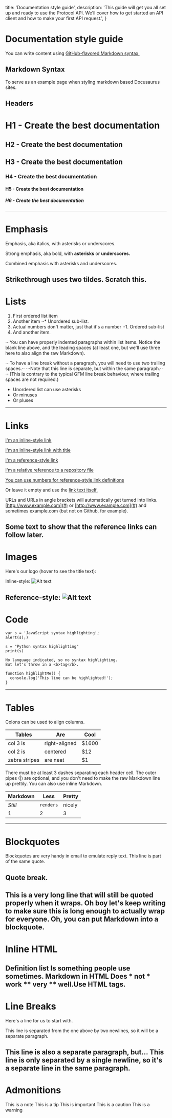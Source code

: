   title: 'Documentation style guide',
  description:
    'This guide will get you all set up and ready to use the Protocol API. We’ll cover how to get started an API client and how to make your first API request.',
}

# Documentation style guide

You can write content using [GitHub-flavored Markdown syntax.](https://github.github.com/gfm/)

## Markdown Syntax
To serve as an example page when styling markdown based Docusaurus sites.
## Headers
H1 - Create the best documentation
===============
H2 - Create the best documentation
---------------
## H3 - Create the best documentation
### H4 - Create the best documentation
#### H5 - Create the best documentation
##### H6 - Create the best documentation

---
# Emphasis

Emphasis, aka italics, with asterisks or underscores.

Strong emphasis, aka bold, with **asterisks** or **underscores.**

Combined emphasis with asterisks and underscores.

Strikethrough uses two tildes. Scratch this.
---
# Lists
1. First ordered list item
2. Another item ⋅⋅* Unordered sub-list.
3. Actual numbers don't matter, just that it's a number ⋅⋅1. Ordered sub-list
4. And another item.

⋅⋅⋅You can have properly indented paragraphs within list items. Notice the blank line above, and the leading spaces (at least one, but we'll use three here to also align the raw Markdown).

⋅⋅⋅To have a line break without a paragraph, you will need to use two trailing spaces.⋅⋅ ⋅⋅⋅Note that this line is separate, but within the same paragraph.⋅⋅ ⋅⋅⋅(This is contrary to the typical GFM line break behaviour, where trailing spaces are not required.)

- Unordered list can use asterisks
- Or minuses
- Or pluses
---
# Links
[I'm an inline-style link](#)

[I'm an inline-style link with title](#)

[I'm a reference-style link](#)

[I'm a relative reference to a repository file](#)

[You can use numbers for reference-style link definitions](https://slashdot.org/)

Or leave it empty and use the [link text itself.](#)

URLs and URLs in angle brackets will automatically get turned into links. [http://www.example.com](#) or [http://www.example.com](#) and sometimes example.com (but not on Github, for example).

Some text to show that the reference links can follow later.
---
# Images

Here's our logo (hover to see the title text):

Inline-style: ![Alt text](/icon48.png "title")

Reference-style: ![Alt text](/icon48.png "title")
---
# Code

```tsx
var s = 'JavaScript syntax highlighting';
alert(s);)
```
```tsx
s = "Python syntax highlighting"
print(s)
```
```tsx
No language indicated, so no syntax highlighting.
But let's throw in a <b>tag</b>.
```
```tsx
function highlightMe() {
  console.log('This line can be highlighted!');
}
```
---
# Tables

Colons can be used to align columns.

| Tables | Are | Cool |
| ---- | ---- | ----------- |
| col 3 is | right-aligned | \$1600 |
| col 2 is | centered | $12 |
| zebra stripes | are neat | $1 |

There must be at least 3 dashes separating each header cell. The outer pipes (|) are optional, and you don't need to make the raw Markdown line up prettily. You can also use inline Markdown.

| Markdown | Less | Pretty |
| ---- | ---- | ----------- |
| *Still* | `renders` | nicely |
| 1 | 2 | 3 |

---
# Blockquotes
Blockquotes are very handy in email to emulate reply text. This line is part of the same quote.

## Quote break.

This is a very long line that will still be quoted properly when it wraps. Oh boy let's keep writing to make sure this is long enough to actually wrap for everyone. Oh, you can put **Markdown** into a blockquote.
---
# Inline HTML
Definition list
        Is something people use sometimes.
Markdown in HTML
        Does * not * work ** very ** well.Use HTML tags.
---
# Line Breaks
Here's a line for us to start with.

This line is separated from the one above by two newlines, so it will be a separate paragraph.

This line is also a separate paragraph, but... This line is only separated by a single newline, so it's a separate line in the same paragraph.
---
# Admonitions

<Note>
This is a note
</Note>
<Note>
This is a tip
</Note>
<Note>
This is important
</Note>
<Note>
This is a caution
</Note>
<Note>
This is a warning
</Note>

